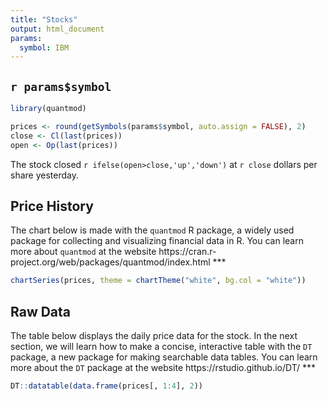 ---
title: "Stocks"
output: html_document
params:
  symbol: IBM
---

## `r params$symbol`

```{r, echo=FALSE, message=FALSE, warning=FALSE}

library(quantmod)

prices <- round(getSymbols(params$symbol, auto.assign = FALSE), 2)
close <- Cl(last(prices))
open <- Op(last(prices))
```

The stock closed `r ifelse(open>close,'up','down')` at `r close` dollars per share yesterday.

## Price History

The chart below is made with the `quantmod` R package, a widely used package for collecting and visualizing financial data in R. You can learn more about `quantmod` at the website https://cran.r-project.org/web/packages/quantmod/index.html
***
  
```{r echo=FALSE}
chartSeries(prices, theme = chartTheme("white", bg.col = "white"))
```

## Raw Data

The table below displays the daily price data for the stock. In the next section, we will learn how to make a concise, interactive table with the `DT` package, a new package for making searchable data tables. You can learn more about the `DT` package at the website https://rstudio.github.io/DT/
***
  
```{r echo=FALSE}
DT::datatable(data.frame(prices[, 1:4], 2))
```

